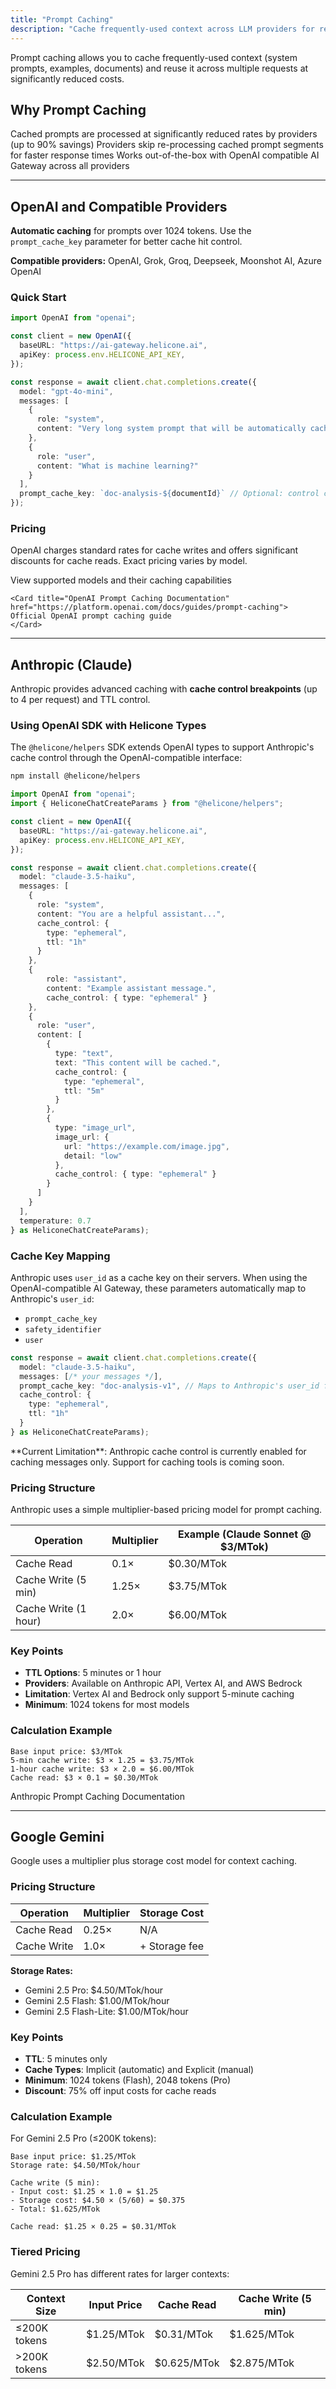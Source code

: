```yaml
---
title: "Prompt Caching"
description: "Cache frequently-used context across LLM providers for reduced costs and faster responses"
---
```


Prompt caching allows you to cache frequently-used context (system prompts, examples, documents) and reuse it across multiple requests at significantly reduced costs.

## Why Prompt Caching

<CardGroup cols={3}>
<Card title="Reduce Token Costs" icon="dollar-sign">
  Cached prompts are processed at significantly reduced rates by providers (up to 90% savings)
</Card>
<Card title="Faster Processing" icon="bolt">
  Providers skip re-processing cached prompt segments for faster response times
</Card>
<Card title="Automatic Optimization" icon="puzzle-piece">
  Works out-of-the-box with OpenAI compatible AI Gateway across all providers
</Card>
</CardGroup>

---

## OpenAI and Compatible Providers

**Automatic caching** for prompts over 1024 tokens. Use the `prompt_cache_key` parameter for better cache hit control.

**Compatible providers:** OpenAI, Grok, Groq, Deepseek, Moonshot AI, Azure OpenAI

### Quick Start

```typescript
import OpenAI from "openai";

const client = new OpenAI({
  baseURL: "https://ai-gateway.helicone.ai",
  apiKey: process.env.HELICONE_API_KEY,
});

const response = await client.chat.completions.create({
  model: "gpt-4o-mini",
  messages: [
    {
      role: "system",
      content: "Very long system prompt that will be automatically cached..." // 1024+ tokens
    },
    {
      role: "user", 
      content: "What is machine learning?"
    }
  ],
  prompt_cache_key: `doc-analysis-${documentId}` // Optional: control caching keys
});
```

### Pricing

OpenAI charges standard rates for cache writes and offers significant discounts for cache reads. Exact pricing varies by model.

<CardGroup cols={2}>
    <Card title="Helicone Model Registry" href="https://helicone.ai/models">
    View supported models and their caching capabilities
    </Card>

    <Card title="OpenAI Prompt Caching Documentation" href="https://platform.openai.com/docs/guides/prompt-caching">
    Official OpenAI prompt caching guide
    </Card>
</CardGroup>

---

## Anthropic (Claude)

Anthropic provides advanced caching with **cache control breakpoints** (up to 4 per request) and TTL control.

### Using OpenAI SDK with Helicone Types

The `@helicone/helpers` SDK extends OpenAI types to support Anthropic's cache control through the OpenAI-compatible interface:

```bash
npm install @helicone/helpers
```

```typescript
import OpenAI from "openai";
import { HeliconeChatCreateParams } from "@helicone/helpers";

const client = new OpenAI({
  baseURL: "https://ai-gateway.helicone.ai",
  apiKey: process.env.HELICONE_API_KEY,
});

const response = await client.chat.completions.create({
  model: "claude-3.5-haiku",
  messages: [
    {
      role: "system",
      content: "You are a helpful assistant...",
      cache_control: {
        type: "ephemeral",
        ttl: "1h"
      }
    },
    {
        role: "assistant",
        content: "Example assistant message.",
        cache_control: { type: "ephemeral" }
    },
    {
      role: "user",
      content: [
        {
          type: "text",
          text: "This content will be cached.",
          cache_control: {
            type: "ephemeral",
            ttl: "5m"
          }
        },
        {
          type: "image_url",
          image_url: {
            url: "https://example.com/image.jpg",
            detail: "low"
          },
          cache_control: { type: "ephemeral" }
        }
      ]
    }
  ],
  temperature: 0.7
} as HeliconeChatCreateParams);
```

### Cache Key Mapping

Anthropic uses `user_id` as a cache key on their servers. When using the OpenAI-compatible AI Gateway, these parameters automatically map to Anthropic's `user_id`:

- `prompt_cache_key`
- `safety_identifier` 
- `user`

```typescript
const response = await client.chat.completions.create({
  model: "claude-3.5-haiku",
  messages: [/* your messages */],
  prompt_cache_key: "doc-analysis-v1", // Maps to Anthropic's user_id for cache keying
  cache_control: {
    type: "ephemeral", 
    ttl: "1h"
  }
} as HeliconeChatCreateParams);
```

<Note>
**Current Limitation**: Anthropic cache control is currently enabled for caching messages only. Support for caching tools is coming soon.
</Note>

### Pricing Structure

Anthropic uses a simple multiplier-based pricing model for prompt caching.

| Operation | Multiplier | Example (Claude Sonnet @ $3/MTok) |
|-----------|------------|-----------------------------------|
| Cache Read | 0.1× | $0.30/MTok |
| Cache Write (5 min) | 1.25× | $3.75/MTok |
| Cache Write (1 hour) | 2.0× | $6.00/MTok |

### Key Points
- **TTL Options**: 5 minutes or 1 hour
- **Providers**: Available on Anthropic API, Vertex AI, and AWS Bedrock
- **Limitation**: Vertex AI and Bedrock only support 5-minute caching
- **Minimum**: 1024 tokens for most models

### Calculation Example
```
Base input price: $3/MTok
5-min cache write: $3 × 1.25 = $3.75/MTok
1-hour cache write: $3 × 2.0 = $6.00/MTok
Cache read: $3 × 0.1 = $0.30/MTok
```

<Card title="Learn More" href="https://docs.claude.com/en/docs/build-with-claude/prompt-caching">
  Anthropic Prompt Caching Documentation
</Card>

---

## Google Gemini

Google uses a multiplier plus storage cost model for context caching.

### Pricing Structure

| Operation | Multiplier | Storage Cost |
|-----------|------------|--------------|
| Cache Read | 0.25× | N/A |
| Cache Write | 1.0× | + Storage fee |

**Storage Rates:**
- Gemini 2.5 Pro: $4.50/MTok/hour
- Gemini 2.5 Flash: $1.00/MTok/hour
- Gemini 2.5 Flash-Lite: $1.00/MTok/hour

### Key Points
- **TTL**: 5 minutes only
- **Cache Types**: Implicit (automatic) and Explicit (manual)
- **Minimum**: 1024 tokens (Flash), 2048 tokens (Pro)
- **Discount**: 75% off input costs for cache reads

### Calculation Example

For Gemini 2.5 Pro (≤200K tokens):
```
Base input price: $1.25/MTok
Storage rate: $4.50/MTok/hour

Cache write (5 min):
- Input cost: $1.25 × 1.0 = $1.25
- Storage cost: $4.50 × (5/60) = $0.375
- Total: $1.625/MTok

Cache read: $1.25 × 0.25 = $0.31/MTok
```

### Tiered Pricing

Gemini 2.5 Pro has different rates for larger contexts:

| Context Size | Input Price | Cache Read | Cache Write (5 min) |
|--------------|-------------|------------|-------------------|
| ≤200K tokens | $1.25/MTok | $0.31/MTok | $1.625/MTok |
| >200K tokens | $2.50/MTok | $0.625/MTok | $2.875/MTok |